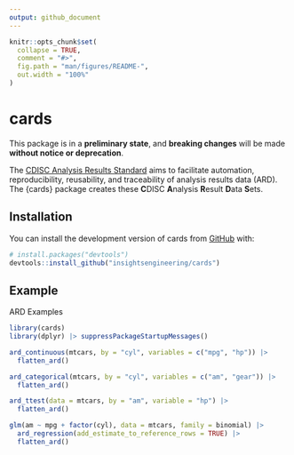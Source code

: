 ```yaml
---
output: github_document
---
```


<!-- README.md is generated from README.Rmd. Please edit that file -->

```r
knitr::opts_chunk$set(
  collapse = TRUE,
  comment = "#>",
  fig.path = "man/figures/README-",
  out.width = "100%"
)
```

# cards

<!-- badges: start -->
<!-- [![R-CMD-check](https://github.com/insightsengineering/cards/actions/workflows/R-CMD-check.yaml/badge.svg)](https://github.com/insightsengineering/cards/actions/workflows/R-CMD-check.yaml) -->
<!-- [![Codecov test coverage](https://codecov.io/gh/insightsengineering/cards/branch/main/graph/badge.svg)](https://app.codecov.io/gh/insightsengineering/cards?branch=main) -->
<!-- badges: end -->

This package is in a **preliminary state**, and **breaking changes** will be made **without notice or deprecation**.

The [CDISC Analysis Results Standard](https://www.cdisc.org/standards/foundational/analysis-results-standards) aims to facilitate automation, reproducibility, reusability, and traceability of analysis results data (ARD).
The {cards} package creates these **C**DISC **A**nalysis **R**esult **D**ata **S**ets.

## Installation

You can install the development version of cards from [GitHub](https://github.com/) with:

``` r
# install.packages("devtools")
devtools::install_github("insightsengineering/cards")
```

## Example

ARD Examples

```r
library(cards)
library(dplyr) |> suppressPackageStartupMessages()

ard_continuous(mtcars, by = "cyl", variables = c("mpg", "hp")) |> 
  flatten_ard()

ard_categorical(mtcars, by = "cyl", variables = c("am", "gear")) |> 
  flatten_ard()

ard_ttest(data = mtcars, by = "am", variable = "hp") |> 
  flatten_ard()

glm(am ~ mpg + factor(cyl), data = mtcars, family = binomial) |>
  ard_regression(add_estimate_to_reference_rows = TRUE) |> 
  flatten_ard()
```

<!-- ARD  -> Table Example -->

<!-- ```{r} -->
<!-- # Construct the ARD -->
<!-- table_ard <- -->
<!--   bind_rows( -->
<!--     ard_continuous(mtcars, by = cyl, variables = "mpg"), -->
<!--     ard_categorical(mtcars, by = cyl, variables = "am"), -->
<!--     ard_categorical(mtcars, variables = "cyl") -->
<!--   ) -->

<!-- # convert ARD to a cards table -->
<!-- table <- -->
<!--   construct_cards( -->
<!--     table_plan = -->
<!--       bind_rows( -->
<!--         table_ard |> filter(variable %in% "mpg") |>  table_plan_simple_continuous(), -->
<!--         table_ard |> filter(variable %in% "am") |> table_plan_simple_categorical() -->
<!--       ), -->
<!--     header_plan = -->
<!--       table_ard |> -->
<!--       filter(variable %in% "cyl") |> -->
<!--       header_plan_simple(header = "**{group} Cylinders**  \nN={n}  ({p}%)") |> -->
<!--       modifyList(val = list(label = gt::md("**Characteristic**"))) -->
<!--   ) |> -->
<!--   convert_cards(engine = "gt") -->
<!-- ``` -->

<!-- ```{r echo=FALSE, fig.width=4} -->
<!-- gt::gtsave(table, filename = "man/figures/README-table_example.png") -->
<!-- ``` -->

<!-- <img src="man/figures/README-table_example.png" style="width: 50%"> -->
